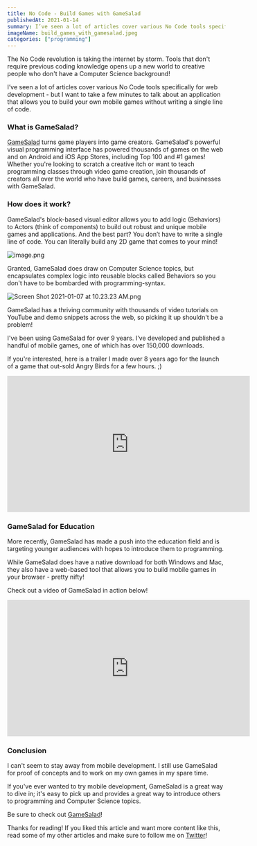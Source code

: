 ---
title: No Code - Build Games with GameSalad
publishedAt: 2021-01-14
summary: I’ve seen a lot of articles cover various No Code tools specifically for web development - but I want to take a few minutes to talk about an application that allows you to build your own mobile games without writing a single line of code.
imageName: build_games_with_gamesalad.jpeg
categories: ["programming"]
---

The No Code revolution is taking the internet by storm. Tools that don't require previous coding knowledge opens up a new world to creative people who don't have a Computer Science background!

I’ve seen a lot of articles cover various No Code tools specifically for web development - but I want to take a few minutes to talk about an application that allows you to build your own mobile games without writing a single line of code.

### What is GameSalad?

[GameSalad](https://gamesalad.com/) turns game players into game creators. GameSalad's powerful visual programming interface has powered thousands of games on the web and on Android and iOS App Stores, including Top 100 and #1 games! Whether you're looking to scratch a creative itch or want to teach programming classes through video game creation, join thousands of creators all over the world who have build games, careers, and businesses with GameSalad.

### How does it work?

GameSalad's block-based visual editor allows you to add logic (Behaviors) to Actors (think of components) to build out robust and unique mobile games and applications. And the best part? You don’t have to write a single line of code. You can literally build any 2D game that comes to your mind!

![image.png](https://cdn.hashnode.com/res/hashnode/image/upload/v1609798210006/QS1Lvd0zn.png)

Granted, GameSalad does draw on Computer Science topics, but encapsulates complex logic into reusable blocks called Behaviors so you don't have to be bombarded with programming-syntax.

![Screen Shot 2021-01-07 at 10.23.23 AM.png](https://cdn.hashnode.com/res/hashnode/image/upload/v1610037066499/XU6jfhDSS.png)

GameSalad has a thriving community with thousands of video tutorials on YouTube and demo snippets across the web, so picking it up shouldn't be a problem!

I've been using GameSalad for over 9 years. I've developed and published a handful of mobile games, one of which has over 150,000 downloads.

If you're interested, here is a trailer I made over 8 years ago for the launch of a game that out-sold Angry Birds for a few hours. ;)

<iframe
  width="560"
  height="315"
  src="https://www.youtube.com/embed/SZN95mvM7tQ"
  frameBorder="0"
  allow="accelerometer; autoplay; clipboard-write; encrypted-media; gyroscope; picture-in-picture"
  allowFullScreen={true}
></iframe>

### GameSalad for Education

More recently, GameSalad has made a push into the education field and is targeting younger audiences with hopes to introduce them to programming.

While GameSalad does have a native download for both Windows and Mac, they also have a web-based tool that allows you to build mobile games in your browser - pretty nifty!

Check out a video of GameSalad in action below!

<iframe
  width="560"
  height="315"
  src="https://www.youtube.com/embed/qDm5xD5SIQg"
  frameBorder="0"
  allow="accelerometer; autoplay; clipboard-write; encrypted-media; gyroscope; picture-in-picture"
  allowFullScreen={true}
></iframe>

### Conclusion

I can't seem to stay away from mobile development. I still use GameSalad for proof of concepts and to work on my own games in my spare time.

If you've ever wanted to try mobile development, GameSalad is a great way to dive in; it's easy to pick up and provides a great way to introduce others to programming and Computer Science topics.

Be sure to check out [GameSalad](https://gamesalad.com/)!

Thanks for reading! If you liked this article and want more content like this, read some of my other articles and make sure to follow me on [Twitter](https://twitter.com/BraydonCoyer)!
